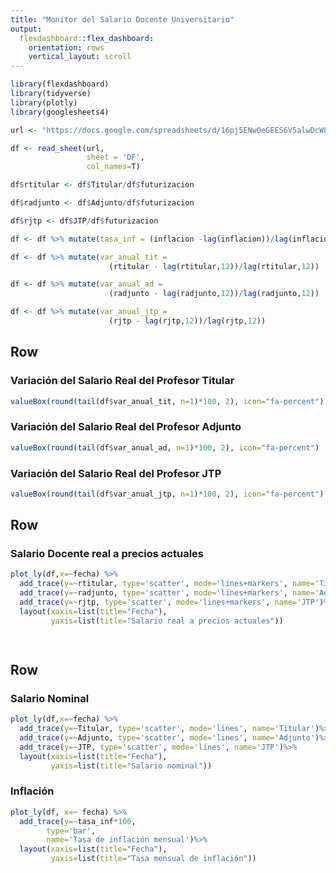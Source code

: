 ---
title: "Monitor del Salario Docente Universitario"
output: 
  flexdashboard::flex_dashboard:
    orientation: rows
    vertical_layout: scroll
---

```{r setup, include=FALSE}
library(flexdashboard)
library(tidyverse)
library(plotly)
library(googlesheets4)

url <- "https://docs.google.com/spreadsheets/d/16pj5ENwOeGEES6V5alwDcW8FwdPjTOqjFFho-XZDnwo/edit?usp=sharing"

df <- read_sheet(url, 
                 sheet = 'DF',
                 col_names=T)

df$rtitular <- df$Titular/df$futurizacion

df$radjunto <- df$Adjunto/df$futurizacion

df$rjtp <- df$JTP/df$futurizacion

df <- df %>% mutate(tasa_inf = (inflacion -lag(inflacion))/lag(inflacion))

df <- df %>% mutate(var_anual_tit = 
                      (rtitular - lag(rtitular,12))/lag(rtitular,12))

df <- df %>% mutate(var_anual_ad = 
                      (radjunto - lag(radjunto,12))/lag(radjunto,12))

df <- df %>% mutate(var_anual_jtp = 
                      (rjtp - lag(rjtp,12))/lag(rjtp,12))


```

Row
-----------------------------------------------------------------------


### Variación del Salario Real del Profesor Titular

```{r}
valueBox(round(tail(df$var_anual_tit, n=1)*100, 2), icon="fa-percent")

```


### Variación del Salario Real del Profesor Adjunto

```{r}
valueBox(round(tail(df$var_anual_ad, n=1)*100, 2), icon="fa-percent")

```


### Variación del Salario Real del Profesor JTP

```{r}
valueBox(round(tail(df$var_anual_jtp, n=1)*100, 2), icon="fa-percent")

```



Row
-----------------------------------------------------------------------
### Salario Docente real a precios actuales

```{r}


plot_ly(df,x=~fecha) %>%
  add_trace(y=~rtitular, type='scatter', mode='lines+markers', name='Titular')%>%
  add_trace(y=~radjunto, type='scatter', mode='lines+markers', name='Adjunto')%>%
  add_trace(y=~rjtp, type='scatter', mode='lines+markers', name='JTP')%>%
  layout(xaxis=list(title="Fecha"),
         yaxis=list(title="Salario real a precios actuales"))

  


```

Row
-----------------------------------------------------------------------

### Salario Nominal

```{r}
plot_ly(df,x=~fecha) %>%
  add_trace(y=~Titular, type='scatter', mode='lines', name='Titular')%>%
  add_trace(y=~Adjunto, type='scatter', mode='lines', name='Adjunto')%>%
  add_trace(y=~JTP, type='scatter', mode='lines', name='JTP')%>%
  layout(xaxis=list(title="Fecha"),
         yaxis=list(title="Salario nominal"))

```

### Inflación

```{r}
plot_ly(df, x=~ fecha) %>%
  add_trace(y=~tasa_inf*100,
        type='bar',
        name='Tasa de inflación mensual')%>%
  layout(xaxis=list(title="Fecha"),
         yaxis=list(title="Tasa mensual de inflación"))
```

